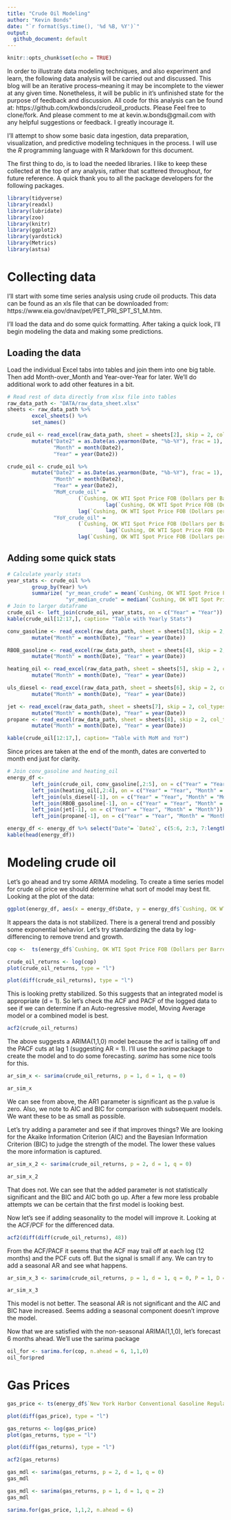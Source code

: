 ```yaml
---
title: "Crude Oil Modeling"
author: "Kevin Bonds"
date: "`r format(Sys.time(), '%d %B, %Y')`"
output:
  github_document: default
---
```


```r
knitr::opts_chunk$set(echo = TRUE)
```

In order to illustrate data modeling techniques, and also experiment and learn, the following data analysis will be carried out and discussed. This blog will be an iterative process--meaning it may be incomplete to the viewer at any given time. Nonetheless, it will be public in it's unfinished state for the purpose of feedback and discussion. All code for this analysis can be found at: https://github.com/kwbonds/crudeoil_products. Please Feel free to clone/fork. And please comment to me at kevin.w.bonds@gmail.com with any helpful suggestions or feedback. I greatly incourage it.

I'll attempt to show some basic data ingestion, data preparation, visualization, and predictive modeling techniques in the process. I will use the _R_ programming language with R Markdown for this document. 

The first thing to do, is to load the needed libraries. I like to keep these collected at the top of any analysis, rather that scattered throughout, for future reference. A quick thank you to all the package developers for the following packages. 

```r
library(tidyverse)
library(readxl)
library(lubridate)
library(zoo)
library(knitr)
library(ggplot2)
library(yardstick)
library(Metrics)
library(astsa)
```

# Collecting data

I'll start with some time series analysis using crude oil products. This data can be found as an xls file that can be downloaded from: https://www.eia.gov/dnav/pet/PET_PRI_SPT_S1_M.htm. 

I'll load the data and do some quick formatting. After taking a quick look, I'll begin modeling the data and making some predictions. 

## Loading the data

Load the individual Excel tabs into tables and join them into one big table. Then add Month-over_Month and Year-over-Year for later. We'll do additional work to add other features in a bit.

```r
# Read rest of data directly from xlsx file into tables
raw_data_path <- "DATA/raw_data_sheet.xlsx"
sheets <- raw_data_path %>%
        excel_sheets() %>% 
        set_names()

crude_oil <- read_excel(raw_data_path, sheet = sheets[2], skip = 2, col_types = c("date", "numeric", "numeric")) %>% 
        mutate("Date2" = as.Date(as.yearmon(Date, "%b-%Y"), frac = 1),
               "Month" = month(Date2),
               "Year" = year(Date2))
```

```r
crude_oil <- crude_oil %>% 
        mutate("Date2" = as.Date(as.yearmon(Date, "%b-%Y"), frac = 1),
               "Month" = month(Date2),
               "Year" = year(Date2),
               "MoM_crude_oil" = 
                       (`Cushing, OK WTI Spot Price FOB (Dollars per Barrel)` - 
                                lag(`Cushing, OK WTI Spot Price FOB (Dollars per Barrel)`))/ 
                       lag(`Cushing, OK WTI Spot Price FOB (Dollars per Barrel)`),
               "YoY_crude_oil" = 
                       (`Cushing, OK WTI Spot Price FOB (Dollars per Barrel)` - 
                                lag(`Cushing, OK WTI Spot Price FOB (Dollars per Barrel)`, 12))/ 
                       lag(`Cushing, OK WTI Spot Price FOB (Dollars per Barrel)`, 12))
```

## Adding some quick stats

```r
# Calculate yearly stats
year_stats <- crude_oil %>% 
        group_by(Year) %>% 
        summarize( "yr_mean_crude" = mean(`Cushing, OK WTI Spot Price FOB (Dollars per Barrel)`),
                   "yr_median_crude" = median(`Cushing, OK WTI Spot Price FOB (Dollars per Barrel)`))
# Join to larger dataframe
crude_oil <- left_join(crude_oil, year_stats, on = c("Year" = "Year"))
kable(crude_oil[12:17,], caption= "Table with Yearly Stats")
```

```r
conv_gasoline <- read_excel(raw_data_path, sheet = sheets[3], skip = 2, col_types = c("date", "numeric", "numeric")) %>% 
        mutate("Month" = month(Date), "Year" = year(Date))

RBOB_gasoline <- read_excel(raw_data_path, sheet = sheets[4], skip = 2, col_types = c("date", "numeric")) %>% 
        mutate("Month" = month(Date), "Year" = year(Date))

heating_oil <- read_excel(raw_data_path, sheet = sheets[5], skip = 2, col_types = c("date", "numeric")) %>% 
        mutate("Month" = month(Date), "Year" = year(Date))

uls_diesel <- read_excel(raw_data_path, sheet = sheets[6], skip = 2, col_types = c("date", "numeric", "numeric", "numeric")) %>% 
        mutate("Month" = month(Date), "Year" = year(Date))

jet <- read_excel(raw_data_path, sheet = sheets[7], skip = 2, col_types = c("date", "numeric")) %>% 
        mutate("Month" = month(Date), "Year" = year(Date))
propane <- read_excel(raw_data_path, sheet = sheets[8], skip = 2, col_types = c("date", "numeric")) %>% 
        mutate("Month" = month(Date), "Year" = year(Date))

kable(crude_oil[12:17,], caption= "Table with MoM and YoY")
```

Since prices are taken at the end of the month, dates are converted to month end just for clarity.

```r
# Join conv_gasoline and heating_oil
energy_df <- 
        left_join(crude_oil, conv_gasoline[,2:5], on = c("Year" = "Year", "Month" = "Month")) %>% 
        left_join(heating_oil[,2:4], on = c("Year" = "Year", "Month" = "Month")) %>%
        left_join(uls_diesel[-1], on = c("Year" = "Year", "Month" = "Month")) %>% 
        left_join(RBOB_gasoline[-1], on = c("Year" = "Year", "Month" = "Month")) %>% 
        left_join(jet[-1], on = c("Year" = "Year", "Month" = "Month")) %>% 
        left_join(propane[-1], on = c("Year" = "Year", "Month" = "Month"))

energy_df <- energy_df %>% select("Date"= `Date2`, c(5:6, 2:3, 7:length(energy_df)))
kable(head(energy_df))
```

# Modeling crude oil

Let's go ahead and try some ARIMA modeling. To create a time series model for crude oil price we should determine what sort of model may best fit. Looking at the plot of the data:

```r
ggplot(energy_df, aes(x = energy_df$Date, y = energy_df$`Cushing, OK WTI Spot Price FOB (Dollars per Barrel)`)) + geom_line() + ylab("WTI Spot Price (Dollars per Barrel)") + xlab("Date") + ggtitle("Monthly average for West Texas Crude Oil")
```

It appears the data is not stabilized. There is a general trend and possibly some exponential behavior. Let's try standardizing the data by log-differencing to remove trend and growth.

```r
cop <-  ts(energy_df$`Cushing, OK WTI Spot Price FOB (Dollars per Barrel)`, start= c(1986,1), end = c(2019,8), frequency = 12)
```

```r
crude_oil_returns <- log(cop)
plot(crude_oil_returns, type = "l")
```

```r
plot(diff(crude_oil_returns), type = "l")
```

This is looking pretty stabilized. So this suggests that an integrated model is appropriate (d = 1). So let's check the ACF and PACF of the logged data to see if we can determine if an Auto-regressive model, Moving Average model or a combined model is best.

```r
acf2(crude_oil_returns)
```

The above suggests a ARIMA(1,1,0) model because the acf is tailing off and the PACF cuts at lag 1 (suggesting AR = 1). I'll use the _sarima_ package to create the model and to do some forecasting. _sarima_ has some nice tools for this.

```r
ar_sim_x <- sarima(crude_oil_returns, p = 1, d = 1, q = 0)
```

```r
ar_sim_x
```
We can see from above, the AR1 parameter is significant as the p.value is zero. Also, we note to AIC and BIC for comparison with subsequent models. We want these to be as small as possible.

Let's try adding a parameter and see if that improves things? We are looking for the Akaike Information Criterion (AIC) and the Bayesian Information Criterion (BIC) to judge the strength of the model. The lower these values the more information is captured. 

```r
ar_sim_x_2 <- sarima(crude_oil_returns, p = 2, d = 1, q = 0)

```

```r
ar_sim_x_2
```

That does not. We can see that the added parameter is not statistically significant and the BIC and AIC both go up. After a few more less probable attempts we can be certain that the first model is looking best.

Now let's see if adding seasonality to the model will improve it. Looking at the ACF/PCF for the differenced data. 

```r
acf2(diff(diff(crude_oil_returns), 48))
```

From the ACF/PACF it seems that the ACF may trail off at each log (12 months) and the PCF cuts off. But the signal is small if any. We can try to add a seasonal AR and see what happens. 


```r
ar_sim_x_3 <- sarima(crude_oil_returns, p = 1, d = 1, q = 0, P = 1, D = 0, Q = 0, S = 12)

```

```r
ar_sim_x_3
```


This model is not better. The seasonal AR is not significant and the AIC and BIC have increased. Seems adding a seasonal component doesn't improve the model. 

Now that we are satisfied with the non-seasonal ARIMA(1,1,0), let's forecast 6 months ahead. We'll use the sarima package

```r
oil_for <- sarima.for(cop, n.ahead = 6, 1,1,0)
oil_for$pred
```
# Gas Prices

```r
gas_price <- ts(energy_df$`New York Harbor Conventional Gasoline Regular Spot Price FOB (Dollars per Gallon)`, start= c(1986,1), end = c(2019,8), frequency = 12)
```

```r
plot(diff(gas_price), type = "l")
```

```r
gas_returns <- log(gas_price)
plot(gas_returns, type = "l")
```

```r
plot(diff(gas_returns), type = "l")
```

```r
acf2(gas_returns)
```


```r
gas_mdl <- sarima(gas_returns, p = 2, d = 1, q = 0)
gas_mdl
```

```r
gas_mdl <- sarima(gas_returns, p = 1, d = 1, q = 2)
gas_mdl
```
 
```r
sarima.for(gas_price, 1,1,2, n.ahead = 6)
```


